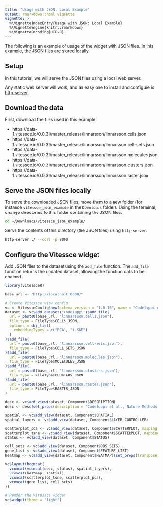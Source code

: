 ```yaml
---
title: "Usage with JSON: Local Example"
output: rmarkdown::html_vignette
vignette: >
  %\VignetteIndexEntry{Usage with JSON: Local Example}
  %\VignetteEngine{knitr::rmarkdown}
  %\VignetteEncoding{UTF-8}
---
```


The following is an example of usage of the widget with JSON files. In this example, the JSON files are stored locally.

## Setup

In this tutorial, we will serve the JSON files using a local web server. 

Any static web server will work, and an easy one to install and configure is [http-server](https://github.com/http-party/http-server#readme).


## Download the data

First, download the files used in this example:

- https://data-1.vitessce.io/0.0.31/master_release/linnarsson/linnarsson.cells.json
- https://data-1.vitessce.io/0.0.31/master_release/linnarsson/linnarsson.cell-sets.json
- https://data-1.vitessce.io/0.0.31/master_release/linnarsson/linnarsson.molecules.json
- https://data-1.vitessce.io/0.0.31/master_release/linnarsson/linnarsson.clusters.json
- https://data-1.vitessce.io/0.0.31/master_release/linnarsson/linnarsson.raster.json

## Serve the JSON files locally

To serve the downloaded JSON files, move them to a new folder (for instance `vitessce_json_example` in the `Downloads` folder). Using the terminal, change directories to this folder containing the JSON files.

```sh
cd ~/Downloads/vitessce_json_example/
```

Serve the contents of this directory (the JSON files) using `http-server`:

```sh
http-server ./ --cors -p 8000
```

## Configure the Vitessce widget

Add JSON files to the dataset using the `add_file` function. The `add_file` function returns the updated dataset, allowing the function calls to be chained.

```r
library(vitessceR)

base_url <- "http://localhost:8000/"

# Create Vitessce view config
vc <- VitessceConfig$new(schema_version = "1.0.16", name = "Codeluppi et al., Nature Methods 2018")
dataset <- vc$add_dataset("Codeluppi")$add_file(
  url = paste0(base_url, "linnarsson.cells.json"),
  file_type = FileType$CELLS_JSON,
  options = obj_list(
    embeddingTypes = c("PCA", "t-SNE")
  )
)$add_file(
  url = paste0(base_url, "linnarsson.cell-sets.json"),
  file_type = FileType$CELL_SETS_JSON
)$add_file(
  url = paste0(base_url, "linnarsson.molecules.json"),
  file_type = FileType$MOLECULES_JSON
)$add_file(
  url = paste0(base_url, "linnarsson.clusters.json"),
  file_type = FileType$CLUSTERS_JSON
)$add_file(
  url = paste0(base_url, "linnarsson.raster.json"),
  file_type = FileType$RASTER_JSON
)

desc <- vc$add_view(dataset, Component$DESCRIPTION)
desc <- desc$set_props(description = "Codeluppi et al., Nature Methods 2018: Spatial organization of the somatosensory cortex revealed by osmFISH.")

spatial <- vc$add_view(dataset, Component$SPATIAL)
spatial_layers <- vc$add_view(dataset, Component$LAYER_CONTROLLER)

scatterplot_pca <- vc$add_view(dataset, Component$SCATTERPLOT, mapping = "PCA")
scatterplot_tsne <- vc$add_view(dataset, Component$SCATTERPLOT, mapping = "t-SNE")
status <- vc$add_view(dataset, Component$STATUS)

cell_sets <- vc$add_view(dataset, Component$OBS_SETS)
gene_list <- vc$add_view(dataset, Component$FEATURE_LIST)
heatmap <- vc$add_view(dataset, Component$HEATMAP)$set_props(transpose = TRUE)

vc$layout(hconcat(
  vconcat(vconcat(desc, status), spatial_layers),
  vconcat(heatmap, spatial),
  vconcat(scatterplot_tsne, scatterplot_pca),
  vconcat(gene_list, cell_sets)
))

# Render the Vitessce widget
vc$widget(theme = "light")
```



